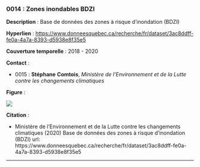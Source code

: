 ### 0014 : Zones inondables BDZI {-}

<!-- -------------------------------------------------- -->
**Description** : Base de données des zones à risque d'inondation (BDZI)

<!-- -------------------------------------------------- -->

  **Hyperlien** : [https://www.donneesquebec.ca/recherche/fr/dataset/3ac8ddff-fe0a-4a7a-8393-d5938e8f35e5](https://www.donneesquebec.ca/recherche/fr/dataset/3ac8ddff-fe0a-4a7a-8393-d5938e8f35e5)


<!-- -------------------------------------------------- -->

  **Couverture temporelle** : 2018 - 2020



<!-- -------------------------------------------------- -->
**Contact** :


  - 0015 : **Stéphane** **Comtois**, *Ministère de l’Environnement et de la Lutte contre les changements climatiques*


<!-- -------------------------------------------------- -->
**Figure** :

![](../figures/figures-format/data0014.png)


<!-- -------------------------------------------------- -->
**Citation** :


  - Ministère de l’Environnement et de la Lutte contre les changements climatiques (2020) Base de données des zones à risque d'inondation (BDZI) url: https://www.donneesquebec.ca/recherche/fr/dataset/3ac8ddff-fe0a-4a7a-8393-d5938e8f35e5




<!-- -------------------------------------------------- -->



<hr>
<br>
